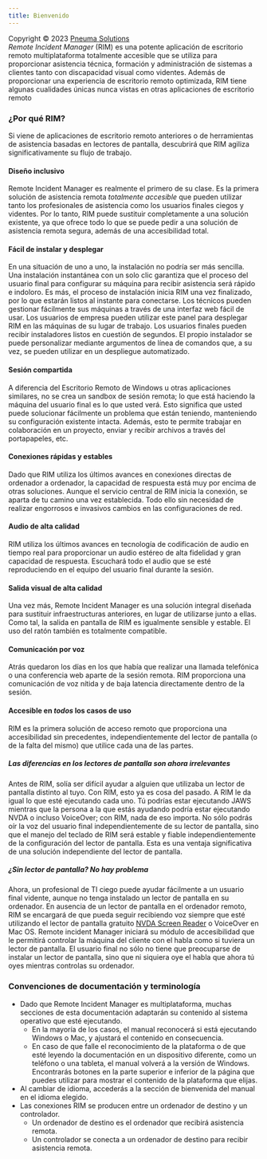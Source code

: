 ```yaml
---
title: Bienvenido
---
```


Copyright © 2023 [Pneuma Solutions](https://www.pneumasolutions.com)  
*Remote Incident Manager* (RIM) es una potente aplicación de escritorio remoto multiplataforma totalmente accesible que se utiliza para proporcionar asistencia técnica, formación y administración de sistemas a clientes tanto con discapacidad visual como videntes. Además de proporcionar una experiencia de escritorio remoto optimizada, RIM tiene algunas cualidades únicas nunca vistas en otras aplicaciones de escritorio remoto

### ¿Por qué RIM?
Si viene de aplicaciones de escritorio remoto anteriores o de herramientas de asistencia basadas en lectores de pantalla, descubrirá que RIM agiliza significativamente su flujo de trabajo.
#### Diseño inclusivo
Remote Incident Manager es realmente el primero de su clase. Es la primera solución de asistencia remota *totalmente accesible* que pueden utilizar tanto los profesionales de asistencia como los usuarios finales ciegos y videntes. Por lo tanto, RIM puede sustituir completamente a una solución existente, ya que ofrece todo lo que se puede pedir a una solución de asistencia remota segura, además de una accesibilidad total.
#### Fácil de instalar y desplegar
En una situación de uno a uno, la instalación no podría ser más sencilla. Una instalación instantánea con un solo clic garantiza que el proceso del usuario final para configurar su máquina para recibir asistencia será rápido e indoloro. Es más, el proceso de instalación inicia RIM una vez finalizado, por lo que estarán listos al instante para conectarse.
Los técnicos pueden gestionar fácilmente sus máquinas a través de una interfaz web fácil de usar. Los usuarios de empresa pueden utilizar este panel para desplegar RIM en las máquinas de su lugar de trabajo. Los usuarios finales pueden recibir instaladores listos en cuestión de segundos. El propio instalador se puede personalizar mediante argumentos de línea de comandos que, a su vez, se pueden utilizar en un despliegue automatizado.
#### Sesión compartida
A diferencia del Escritorio Remoto de Windows u otras aplicaciones similares, no se crea un sandbox de sesión remota; lo que está haciendo la máquina del usuario final es lo que usted verá. Esto significa que usted puede solucionar fácilmente un problema que están teniendo, manteniendo su configuración existente intacta. Además, esto te permite trabajar en colaboración en un proyecto, enviar y recibir archivos a través del portapapeles, etc.
#### Conexiones rápidas y estables
Dado que RIM utiliza los últimos avances en conexiones directas de ordenador a ordenador, la capacidad de respuesta está muy por encima de otras soluciones. Aunque el servicio central de RIM inicia la conexión, se aparta de tu camino una vez establecida. Todo ello sin necesidad de realizar engorrosos e invasivos cambios en las configuraciones de red.
#### Audio de alta calidad
RIM utiliza los últimos avances en tecnología de codificación de audio en tiempo real para proporcionar un audio estéreo de alta fidelidad y gran capacidad de respuesta. Escuchará todo el audio que se esté reproduciendo en el equipo del usuario final durante la sesión.
#### Salida visual de alta calidad
Una vez más, Remote Incident Manager es una solución integral diseñada para sustituir infraestructuras anteriores, en lugar de utilizarse junto a ellas. Como tal, la salida en pantalla de RIM es igualmente sensible y estable. El uso del ratón también es totalmente compatible.
#### Comunicación por voz
Atrás quedaron los días en los que había que realizar una llamada telefónica o una conferencia web aparte de la sesión remota. RIM proporciona una comunicación de voz nítida y de baja latencia directamente dentro de la sesión.
#### Accesible en *todos* los casos de uso
RIM es la primera solución de acceso remoto que proporciona una accesibilidad sin precedentes, independientemente del lector de pantalla (o de la falta del mismo) que utilice cada una de las partes.
##### Las diferencias en los lectores de pantalla son ahora irrelevantes
Antes de RIM, solía ser difícil ayudar a alguien que utilizaba un lector de pantalla distinto al tuyo. Con RIM, esto ya es cosa del pasado. A RIM le da igual lo que esté ejecutando cada uno. Tú podrías estar ejecutando JAWS mientras que la persona a la que estás ayudando podría estar ejecutando NVDA o incluso VoiceOver; con RIM, nada de eso importa. No sólo podrás oír la voz del usuario final independientemente de su lector de pantalla, sino que el manejo del teclado de RIM será estable y fiable independientemente de la configuración del lector de pantalla. Esta es una ventaja significativa de una solución independiente del lector de pantalla.
##### ¿Sin lector de pantalla? No hay problema
Ahora, un profesional de TI ciego puede ayudar fácilmente a un usuario final vidente, aunque no tenga instalado un lector de pantalla en su ordenador. En ausencia de un lector de pantalla en el ordenador remoto, RIM se encargará de que pueda seguir recibiendo voz siempre que esté utilizando el lector de pantalla gratuito [NVDA Screen Reader](https://nvaccess.org) o VoiceOver en Mac OS. Remote incident Manager iniciará su módulo de accesibilidad que le permitirá controlar la máquina del cliente con el habla como si tuviera un lector de pantalla. El usuario final no sólo no tiene que preocuparse de instalar un lector de pantalla, sino que ni siquiera oye el habla que ahora tú oyes mientras controlas su ordenador.
### Convenciones de documentación y terminología
* Dado que Remote Incident Manager es multiplataforma, muchas secciones de esta documentación adaptarán su contenido al sistema operativo que esté ejecutando.
    * En la mayoría de los casos, el manual reconocerá si está ejecutando Windows o Mac, y ajustará el contenido en consecuencia.
    * En caso de que falle el reconocimiento de la plataforma o de que esté leyendo la documentación en un dispositivo diferente, como un teléfono o una tableta, el manual volverá a la versión de Windows. Encontrarás botones en la parte superior e inferior de la página que puedes utilizar para mostrar el contenido de la plataforma que elijas.
* Al cambiar de idioma, accederás a la sección de bienvenida del manual en el idioma elegido.
* Las conexiones RIM se producen entre un ordenador de destino y un controlador.
    * Un ordenador de destino es el ordenador que recibirá asistencia remota.
    * Un controlador se conecta a un ordenador de destino para recibir asistencia remota.

